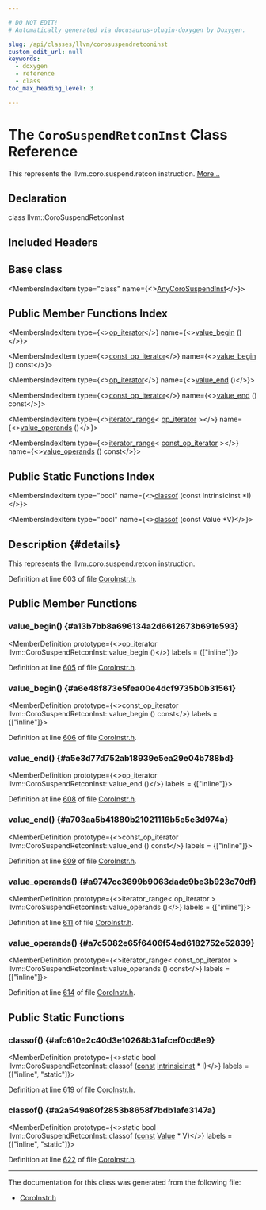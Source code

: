 ```yaml
---

# DO NOT EDIT!
# Automatically generated via docusaurus-plugin-doxygen by Doxygen.

slug: /api/classes/llvm/corosuspendretconinst
custom_edit_url: null
keywords:
  - doxygen
  - reference
  - class
toc_max_heading_level: 3

---
```





# The `CoroSuspendRetconInst` Class Reference

<DoxygenPage pluginConfig={pluginConfig}>

This represents the llvm.coro.suspend.retcon instruction. <a href="#details">More...</a>

## Declaration

<CodeBlock>class llvm::CoroSuspendRetconInst</CodeBlock>

## Included Headers

<IncludesList>
<IncludesListItem
  filePath="llvm/Transforms/Coroutines/CoroInstr.h"
  permalink="/docs/api/files/include/include/llvm/include/llvm/transforms/include/llvm/transforms/coroutines/coroinstr-h"
  isLocal="true" />
</IncludesList>

## Base class

<MembersIndex>

<MembersIndexItem
  type="class"
  name={<><a href="/docs/api/classes/llvm/anycorosuspendinst">AnyCoroSuspendInst</a></>}>
</MembersIndexItem>

</MembersIndex>

## Public Member Functions Index

<MembersIndex>

<MembersIndexItem
  type={<><a href="/docs/api/classes/llvm/user/#a0126e6f10273e8db07142833979a0c8f">op&#95;iterator</a></>}
  name={<><a href="#a13b7bb8a696134a2d6612673b691e593">value&#95;begin</a> ()</>}>
</MembersIndexItem>

<MembersIndexItem
  type={<><a href="/docs/api/classes/llvm/user/#a670a0fc44293ba68935a3cff3b871893">const&#95;op&#95;iterator</a></>}
  name={<><a href="#a6e48f873e5fea00e4dcf9735b0b31561">value&#95;begin</a> () const</>}>
</MembersIndexItem>

<MembersIndexItem
  type={<><a href="/docs/api/classes/llvm/user/#a0126e6f10273e8db07142833979a0c8f">op&#95;iterator</a></>}
  name={<><a href="#a5e3d77d752ab18939e5ea29e04b788bd">value&#95;end</a> ()</>}>
</MembersIndexItem>

<MembersIndexItem
  type={<><a href="/docs/api/classes/llvm/user/#a670a0fc44293ba68935a3cff3b871893">const&#95;op&#95;iterator</a></>}
  name={<><a href="#a703aa5b41880b21021116b5e5e3d974a">value&#95;end</a> () const</>}>
</MembersIndexItem>

<MembersIndexItem
  type={<><a href="/docs/api/classes/llvm/iterator-range">iterator&#95;range</a>&lt; <a href="/docs/api/classes/llvm/user/#a0126e6f10273e8db07142833979a0c8f">op&#95;iterator</a> &gt;</>}
  name={<><a href="#a9747cc3699b9063dade9be3b923c70df">value&#95;operands</a> ()</>}>
</MembersIndexItem>

<MembersIndexItem
  type={<><a href="/docs/api/classes/llvm/iterator-range">iterator&#95;range</a>&lt; <a href="/docs/api/classes/llvm/user/#a670a0fc44293ba68935a3cff3b871893">const&#95;op&#95;iterator</a> &gt;</>}
  name={<><a href="#a7c5082e65f6406f54ed6182752e52839">value&#95;operands</a> () const</>}>
</MembersIndexItem>

</MembersIndex>

## Public Static Functions Index

<MembersIndex>

<MembersIndexItem
  type="bool"
  name={<><a href="#afc610e2c40d3e10268b31afcef0cd8e9">classof</a> (const IntrinsicInst &#42;I)</>}>
</MembersIndexItem>

<MembersIndexItem
  type="bool"
  name={<><a href="#a2a549a80f2853b8658f7bdb1afe3147a">classof</a> (const Value &#42;V)</>}>
</MembersIndexItem>

</MembersIndex>

## Description {#details}

This represents the llvm.coro.suspend.retcon instruction.

Definition at line 603 of file <a href="/docs/api/files/include/include/llvm/include/llvm/transforms/include/llvm/transforms/coroutines/coroinstr-h">CoroInstr.h</a>.

<SectionDefinition>

## Public Member Functions

### value&#95;begin() {#a13b7bb8a696134a2d6612673b691e593}

<MemberDefinition
  prototype={<>op&#95;iterator llvm::CoroSuspendRetconInst::value&#95;begin ()</>}
  labels = {["inline"]}>

Definition at line <a href="/docs/api/files/include/include/llvm/include/llvm/transforms/include/llvm/transforms/coroutines/coroinstr-h/#l00605">605</a> of file <a href="/docs/api/files/include/include/llvm/include/llvm/transforms/include/llvm/transforms/coroutines/coroinstr-h">CoroInstr.h</a>.
</MemberDefinition>

### value&#95;begin() {#a6e48f873e5fea00e4dcf9735b0b31561}

<MemberDefinition
  prototype={<>const&#95;op&#95;iterator llvm::CoroSuspendRetconInst::value&#95;begin () const</>}
  labels = {["inline"]}>

Definition at line <a href="/docs/api/files/include/include/llvm/include/llvm/transforms/include/llvm/transforms/coroutines/coroinstr-h/#l00606">606</a> of file <a href="/docs/api/files/include/include/llvm/include/llvm/transforms/include/llvm/transforms/coroutines/coroinstr-h">CoroInstr.h</a>.
</MemberDefinition>

### value&#95;end() {#a5e3d77d752ab18939e5ea29e04b788bd}

<MemberDefinition
  prototype={<>op&#95;iterator llvm::CoroSuspendRetconInst::value&#95;end ()</>}
  labels = {["inline"]}>

Definition at line <a href="/docs/api/files/include/include/llvm/include/llvm/transforms/include/llvm/transforms/coroutines/coroinstr-h/#l00608">608</a> of file <a href="/docs/api/files/include/include/llvm/include/llvm/transforms/include/llvm/transforms/coroutines/coroinstr-h">CoroInstr.h</a>.
</MemberDefinition>

### value&#95;end() {#a703aa5b41880b21021116b5e5e3d974a}

<MemberDefinition
  prototype={<>const&#95;op&#95;iterator llvm::CoroSuspendRetconInst::value&#95;end () const</>}
  labels = {["inline"]}>

Definition at line <a href="/docs/api/files/include/include/llvm/include/llvm/transforms/include/llvm/transforms/coroutines/coroinstr-h/#l00609">609</a> of file <a href="/docs/api/files/include/include/llvm/include/llvm/transforms/include/llvm/transforms/coroutines/coroinstr-h">CoroInstr.h</a>.
</MemberDefinition>

### value&#95;operands() {#a9747cc3699b9063dade9be3b923c70df}

<MemberDefinition
  prototype={<>iterator&#95;range&lt; op&#95;iterator &gt; llvm::CoroSuspendRetconInst::value&#95;operands ()</>}
  labels = {["inline"]}>

Definition at line <a href="/docs/api/files/include/include/llvm/include/llvm/transforms/include/llvm/transforms/coroutines/coroinstr-h/#l00611">611</a> of file <a href="/docs/api/files/include/include/llvm/include/llvm/transforms/include/llvm/transforms/coroutines/coroinstr-h">CoroInstr.h</a>.
</MemberDefinition>

### value&#95;operands() {#a7c5082e65f6406f54ed6182752e52839}

<MemberDefinition
  prototype={<>iterator&#95;range&lt; const&#95;op&#95;iterator &gt; llvm::CoroSuspendRetconInst::value&#95;operands () const</>}
  labels = {["inline"]}>

Definition at line <a href="/docs/api/files/include/include/llvm/include/llvm/transforms/include/llvm/transforms/coroutines/coroinstr-h/#l00614">614</a> of file <a href="/docs/api/files/include/include/llvm/include/llvm/transforms/include/llvm/transforms/coroutines/coroinstr-h">CoroInstr.h</a>.
</MemberDefinition>

</SectionDefinition>

<SectionDefinition>

## Public Static Functions

### classof() {#afc610e2c40d3e10268b31afcef0cd8e9}

<MemberDefinition
  prototype={<>static bool llvm::CoroSuspendRetconInst::classof (<a href="/docs/api/files/lib/lib/target/lib/target/aarch64/aarch64promoteconstant-cpp/#a90f8350fecae261c25be85d38b451bff">const</a> <a href="/docs/api/classes/llvm/intrinsicinst">IntrinsicInst</a> &#42; I)</>}
  labels = {["inline", "static"]}>

Definition at line <a href="/docs/api/files/include/include/llvm/include/llvm/transforms/include/llvm/transforms/coroutines/coroinstr-h/#l00619">619</a> of file <a href="/docs/api/files/include/include/llvm/include/llvm/transforms/include/llvm/transforms/coroutines/coroinstr-h">CoroInstr.h</a>.
</MemberDefinition>

### classof() {#a2a549a80f2853b8658f7bdb1afe3147a}

<MemberDefinition
  prototype={<>static bool llvm::CoroSuspendRetconInst::classof (<a href="/docs/api/files/lib/lib/target/lib/target/aarch64/aarch64promoteconstant-cpp/#a90f8350fecae261c25be85d38b451bff">const</a> <a href="/docs/api/classes/llvm/value">Value</a> &#42; V)</>}
  labels = {["inline", "static"]}>

Definition at line <a href="/docs/api/files/include/include/llvm/include/llvm/transforms/include/llvm/transforms/coroutines/coroinstr-h/#l00622">622</a> of file <a href="/docs/api/files/include/include/llvm/include/llvm/transforms/include/llvm/transforms/coroutines/coroinstr-h">CoroInstr.h</a>.
</MemberDefinition>

</SectionDefinition>

<hr/>

The documentation for this class was generated from the following file:

<ul>
<li><a href="/docs/api/files/include/include/llvm/include/llvm/transforms/include/llvm/transforms/coroutines/coroinstr-h">CoroInstr.h</a></li>
</ul>

</DoxygenPage>
